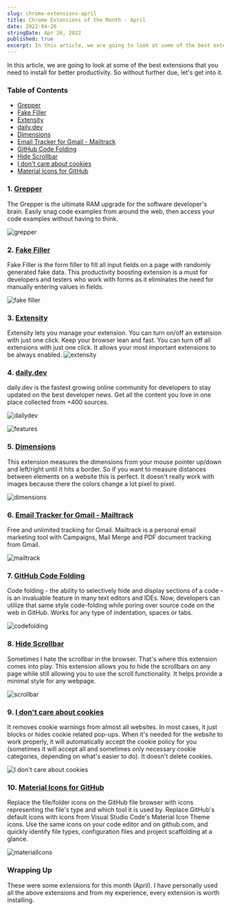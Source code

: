 ```yaml
---
slug: chrome-extensions-april
title: Chrome Extensions of the Month - April
date: 2022-04-26
stringDate: Apr 26, 2022
published: true
excerpt: In this article, we are going to look at some of the best extensions that you need to install for better productivity. So without further due, let's get into it.
---
```


In this article, we are going to look at some of the best extensions that you need to install for better productivity. So without further due, let's get into it.

### Table of Contents

- [Grepper](#1-grepper)
- [Fake Filler](#2-fake-filler)
- [Extensity](#3-extensity)
- [daily.dev](#4-dailydev)
- [Dimensions](#5-dimensions)
- [Email Tracker for Gmail - Mailtrack](#6-email-tracker-for-gmail---mailtrack)
- [GitHub Code Folding](#7-github-code-folding)
- [Hide Scrollbar](#8-hide-scrollbar)
- [I don't care about cookies](#9-i-dont-care-about-cookies)
- [Material Icons for GitHub](#10-material-icons-for-github)

### 1. [Grepper](https://cutt.ly/vGj0rWd)

The Grepper is the ultimate RAM upgrade for the software developer's brain. Easily snag code examples from around the web, then access your code examples without having to think.

![grepper](https://cutt.ly/QGj0scV)

### 2. [Fake Filler](https://cutt.ly/aGj0bSa)

Fake Filler is the form filler to fill all input fields on a page with randomly generated fake data. This productivity boosting extension is a must for developers and testers who work with forms as it eliminates the need for manually entering values in fields.

![fake filler](https://cutt.ly/PGj0WMm)

### 3. [Extensity](https://cutt.ly/EGj0Ol6)

Extensity lets you manage your extension. You can turn on/off an extension with just one click. Keep your browser lean and fast. You can turn off all extensions with just one click. It allows your most important extensions to be always enabled.
![extensity](https://cutt.ly/6Gj0SQQ)

### 4. [daily.dev](https://cutt.ly/xGj2yl4)

daily.dev is the fastest growing online community for developers to stay updated on the best developer news. Get all the content you love in one place collected from +400 sources.

![dailydev](https://cutt.ly/OGj2pVl)

![features](https://cutt.ly/vGj2s4g)

### 5. [Dimensions](https://cutt.ly/aGj2E8T)

This extension measures the dimensions from your mouse pointer up/down and left/right until it hits a border. So if you want to measure distances between elements on a website this is perfect. It doesn't really work with images because there the colors change a lot pixel to pixel.

![dimensions](https://cutt.ly/gGj2U15)

### 6. [Email Tracker for Gmail - Mailtrack](https://cutt.ly/hGj2ZPh)

Free and unlimited tracking for Gmail. Mailtrack is a personal email marketing tool with Campaigns, Mail Merge and PDF document tracking from Gmail.

![mailtrack](https://cutt.ly/KGj2VNb)

### 7. [GitHub Code Folding](https://cutt.ly/jGj24In)

Code folding - the ability to selectively hide and display sections of a code - is an invaluable feature in many text editors and IDEs. Now, developers can utilize that same style code-folding while poring over source code on the web in GitHub. Works for any type of indentation, spaces or tabs.

![codefolding](https://cutt.ly/XGj26vQ)

### 8. [Hide Scrollbar](https://cutt.ly/SGj9sxR)

Sometimes I hate the scrollbar in the browser. That's where this extension comes into play. This extension allows you to hide the scrollbars on any page while still allowing you to use the scroll functionality. It helps provide a minimal style for any webpage.

![scrollbar](https://cutt.ly/4Gj9cup)

### 9. [I don't care about cookies](https://cutt.ly/zGj9RFh)

It removes cookie warnings from almost all websites. In most cases, it just blocks or hides cookie related pop-ups. When it's needed for the website to work properly, it will automatically accept the cookie policy for you (sometimes it will accept all and sometimes only necessary cookie categories, depending on what's easier to do). It doesn't delete cookies.

![I don't care about cookies](https://imgur.com/u1cSLan.png)

### 10. [Material Icons for GitHub](https://cutt.ly/4Gj3YCL)

Replace the file/folder icons on the GitHub file browser with icons representing the file's type and which tool it is used by.
Replace GitHub's default icons with icons from Visual Studio Code's Material Icon Theme icons. Use the same icons on your code editor and on github.com, and quickly identify file types, configuration files and project scaffolding at a glance.

![materialIcons](https://cutt.ly/RGj3P8G)

### Wrapping Up

These were some extensions for this month (April). I have personally used all the above extensions and from my experience, every extension is worth installing.
